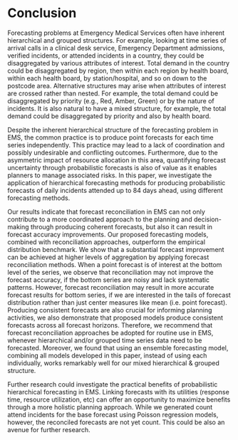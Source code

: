 # Conclusion {#sec-conclusion}

Forecasting problems at Emergency Medical Services often have inherent hierarchical and grouped structures. For example, looking at time series of arrival calls in a clinical desk service, Emergency Department admissions, verified incidents, or attended incidents in a country, they could be disaggregated by various attributes of interest. Total demand in the country could be disaggregated by region, then within each region by health board, within each health board, by station/hospital, and so on down to the postcode area. Alternative structures may arise when attributes of interest are crossed rather than nested. For example, the total demand could be disaggregated by priority (e.g., Red, Amber, Green) or by the nature of incidents. It is also natural to have a mixed structure, for example, the total demand could be disaggregated by priority and also by health board.

Despite the inherent hierarchical structure of the forecasting problem in EMS, the common practice is to produce point forecasts for each time series independently. This practice may lead to a lack of coordination and possibly undesirable and conflicting outcomes. Furthermore, due to the asymmetric impact of resource allocation in this area, quantifying forecast uncertainty through probabilistic forecasts is also of value as it enables planners to manage associated risks. In this paper, we investigate the application of hierarchical forecasting methods for producing probabilistic forecasts of daily incidents attended up to 84 days ahead, using different forecasting methods.

Our results indicate that forecast reconciliation in EMS can not only contribute to a more coordinated approach to the planning and decision-making through producing coherent forecasts, but also it can result in forecast accuracy improvements. Our proposed forecasting models, combined with reconciliation approaches, outperform the empirical distribution benchmark. We show that a substantial forecast improvement can be achieved at higher levels of aggregation by applying forecast reconciliation methods. When a point forecast is of interest at the bottom level of the series, we observe that reconciliation may not improve the forecast accuracy, if the bottom series are noisy and lack systematic patterns. However, forecast reconciliation may result in more accurate forecast results for bottom series, if we are interested in the tails of forecast distribution rather than just center measures like mean (i.e. point forecast). Producing consistent forecasts are also crucial for informing planning activities, we also demonstrate that proposed models produce consistent forecasts across all forecast horizons. Therefore, we recommend that forecast reconciliation approaches be adopted for routine use in EMS, whenever hierarchical and/or grouped time series data need to be forecasted. Moreover, we found that using an ensemble forecasting model, combining all models developed in this paper, instead of using each individually, works remarkably well for our mixed hierarchical & grouped structure.

Further research could investigate the practical benefits of probabilistic hierarchical forecasting in EMS. Linking forecasts with its utilities (response time, resource utilization, etc) can offer an opportunity to maximize benefits through a more holistic planning approach. While we generated count attend incidents for the base forecast using Poisson regression models, however, the reconciled forecasts are not yet count. This could be also an avenue for further research.

